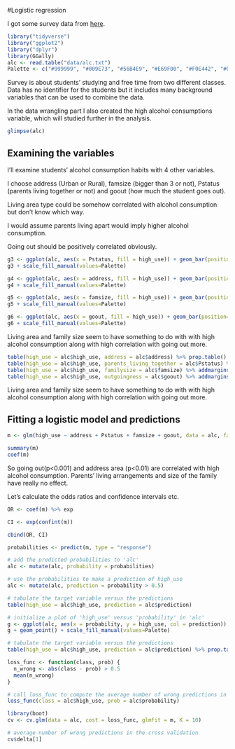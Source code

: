 #Logistic regression


I got some survey data from [here](https://archive.ics.uci.edu/ml/datasets/STUDENT+ALCOHOL+CONSUMPTION).


```r
library("tidyverse")
library("ggplot2")
library("dplyr")
library(GGally)
alc <- read.table("data/alc.txt")
Palette <- c("#999999", "#009E73", "#56B4E9", "#E69F00", "#F0E442", "#0072B2", "#D55E00", "#CC79A7")
```

Survey is about students' studying and free time from two different classes. Data has no identifier for the students but it includes many background variables that can be used to combine the data.

In the data wrangling part I also created the high alcohol consumptions variable, which will studied further in the analysis.
```r
glimpse(alc)
```

## Examining the variables

I'll examine students' alcohol consumption habits with 4 other variables.

I choose address (Urban or Rural), famsize (bigger than 3 or not), Pstatus (parents living together or not) and
goout (how much the student goes out).

Living area type could be somehow correlated with alcohol consumption but don't know which way.

I would assume parents living apart would imply higher alcohol consumption. 

Going out should be positively correlated obviously.

```r
g3 <- ggplot(alc, aes(x = Pstatus, fill = high_use)) + geom_bar(position="fill")
g3 + scale_fill_manual(values=Palette)

g4 <- ggplot(alc, aes(x = address, fill = high_use)) + geom_bar(position="fill")
g4 + scale_fill_manual(values=Palette)

g5 <- ggplot(alc, aes(x = famsize, fill = high_use)) + geom_bar(position="fill")
g5 + scale_fill_manual(values=Palette)

g6 <- ggplot(alc, aes(x = goout, fill = high_use)) + geom_bar(position="fill")
g6 + scale_fill_manual(values=Palette)
```
Living area and family size seem to have something to do with with high alcohol consumption along with high correlation with going out more.

```r
table(high_use = alc$high_use, address = alc$address) %>% prop.table() %>% addmargins()  
table(high_use = alc$high_use, parents_living_together = alc$Pstatus) %>% prop.table() %>% addmargins()
table(high_use = alc$high_use, familysize = alc$famsize) %>% addmargins() %>% prop.table()
table(high_use = alc$high_use, outgoingness = alc$goout) %>% addmargins()  %>% prop.table()
```


Living area and family size seem to have something to do with with high alcohol consumption along with high correlation with going out more.


## Fitting a logistic model and predictions

```r
m <- glm(high_use ~ address + Pstatus + famsize + goout, data = alc, family = "binomial")

summary(m)
coef(m)
```

So going out(p<0.001) and address area (p<0.01) are correlated with high alcohol consumption. Parents' living arrangements and size of the family have really no effect.




Let's calculate the odds ratios and confidence intervals etc.

```r
OR <- coef(m) %>% exp

CI <- exp(confint(m))

cbind(OR, CI)

probabilities <- predict(m, type = "response")

# add the predicted probabilities to 'alc'
alc <- mutate(alc, probability = probabilities)

# use the probabilities to make a prediction of high_use
alc <- mutate(alc, prediction = probability > 0.5)

# tabulate the target variable versus the predictions
table(high_use = alc$high_use, prediction = alc$prediction)

# initialize a plot of 'high_use' versus 'probability' in 'alc'
g <- ggplot(alc, aes(x = probability, y = high_use, col = prediction))
g + geom_point() + scale_fill_manual(values=Palette)

# tabulate the target variable versus the predictions
table(high_use = alc$high_use, prediction = alc$prediction) %>% prop.table()  %>% addmargins()
```



```r
loss_func <- function(class, prob) {
  n_wrong <- abs(class - prob) > 0.5
  mean(n_wrong)
}

# call loss_func to compute the average number of wrong predictions in the (training) data
loss_func(class = alc$high_use, prob = alc$probability)

library(boot)
cv <- cv.glm(data = alc, cost = loss_func, glmfit = m, K = 10)

# average number of wrong predictions in the cross validation
cv$delta[1]
```


